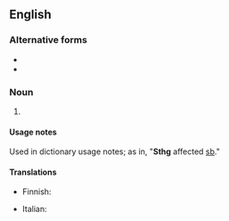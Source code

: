 ==English==

===Alternative forms===
* {{l|en|sth}}
* {{l|en|smth}}

===Noun===
{{en-noun|?}}

# {{lb|en|internet|_|slang}} {{abbreviation of|something}}

====Usage notes====
Used in dictionary usage notes; as in, "'''Sthg''' affected [[sb]]."

====Translations====
{{trans-top|something}}
* Finnish: {{t|fi|jtkn}}
{{trans-mid}}
* Italian: {{t+|it|qlcs|m}}
{{trans-bottom}}